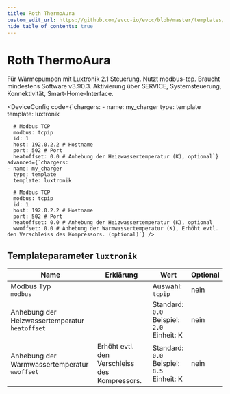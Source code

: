```yaml
---
title: Roth ThermoAura
custom_edit_url: https://github.com/evcc-io/evcc/blob/master/templates/definition/charger/luxtronik.yaml
hide_table_of_contents: true
---
```



# Roth ThermoAura

<div className="device-detail-container">
  <div className="device-detail-content">
    <DeviceFeatures features="" />

Für Wärmepumpen mit Luxtronik 2.1 Steuerung. Nutzt modbus-tcp. Braucht mindestens Software v3.90.3. Aktivierung über SERVICE, Systemsteuerung, Konnektivität, Smart-Home-Interface.


<DeviceConfig code={`chargers:
    - name: my_charger
      type: template
      template: luxtronik
      
      # Modbus TCP
      modbus: tcpip
      id: 1
      host: 192.0.2.2 # Hostname
      port: 502 # Port
      heatoffset: 0.0 # Anhebung der Heizwassertemperatur (K), optional`} advanced={`chargers:
    - name: my_charger
      type: template
      template: luxtronik
      
      # Modbus TCP
      modbus: tcpip
      id: 1
      host: 192.0.2.2 # Hostname
      port: 502 # Port
      heatoffset: 0.0 # Anhebung der Heizwassertemperatur (K), optional
      wwoffset: 0.0 # Anhebung der Warmwassertemperatur (K), Erhöht evtl. den Verschleiss des Kompressors. (optional)`} />
  </div>
  <div className="device-detail-icon">
    <evcc-icon
      type="charger"
      name="roth-thermoaura"
      size="400px"
      alt="Roth ThermoAura"
      className="device-detail-icon-img"
    ></evcc-icon>
  </div>
</div>

## Templateparameter `luxtronik`

| Name | Erklärung | Wert | Optional |
|-----------|-----------|------|----------|
| Modbus Typ<br/>`modbus` |  | Auswahl: `tcpip` | nein |
| Anhebung der Heizwassertemperatur<br/>`heatoffset` |  | Standard: `0.0`<br/>Beispiel: `2.0`<br/>Einheit: K | nein |
| Anhebung der Warmwassertemperatur<br/>`wwoffset` | Erhöht evtl. den Verschleiss des Kompressors. | Standard: `0.0`<br/>Beispiel: `8.5`<br/>Einheit: K | nein |

